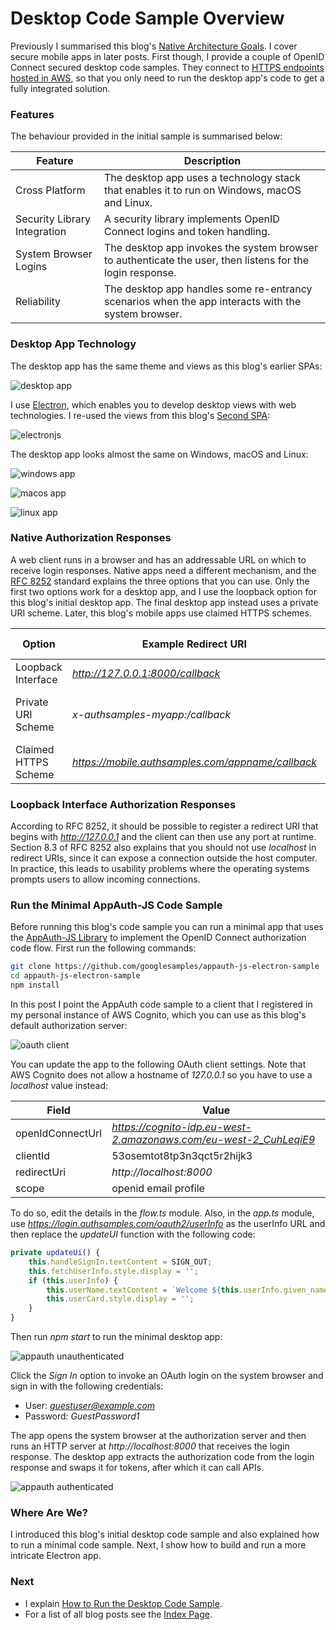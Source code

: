 # Desktop Code Sample Overview

Previously I summarised this blog's <a href='native-architecture-goals.mdx'>Native Architecture Goals</a>. I cover secure mobile apps in later posts. First though, I provide a couple of OpenID Connect secured desktop code samples. They connect to <a href='cloud-hosting.mdx'>HTTPS endpoints hosted in AWS</a>, so that you only need to run the desktop app's code to get a fully integrated solution.

### Features

The behaviour provided in the initial sample is summarised below:

| Feature | Description |
| ------- | ----------- |
| Cross Platform | The desktop app uses a technology stack that enables it to run on Windows, macOS and Linux. |
| Security Library Integration | A security library implements OpenID Connect logins and token handling. |
| System Browser Logins | The desktop app invokes the system browser to authenticate the user, then listens for the login response. |
| Reliability | The desktop app handles some re-entrancy scenarios when the app interacts with the system browser. |

### Desktop App Technology

The desktop app has the same theme and views as this blog's earlier SPAs:

![desktop app](../images/410/desktop-app.jpg?v=20240922)

I use [Electron](https://www.electronjs.org/), which enables you to develop desktop views with web technologies. I re-used the views from this blog's <a href='improved-spa-code-sample-overview.mdx'>Second SPA</a>:

![electronjs](../images/410/electronjs.jpg)

The desktop app looks almost the same on Windows, macOS and Linux:

![windows app](../images/410/windows-app.jpg?v=20240922)

![macos app](../images/410/macos-app.jpg?v=20240922)

![linux app](../images/410/linux-app.jpg?v=20240922)

### Native Authorization Responses

A web client runs in a browser and has an addressable URL on which to receive login responses. Native apps need a different mechanism, and the [RFC 8252](https://datatracker.ietf.org/doc/rfc8252) standard explains the three options that you can use. Only the first two options work for a desktop app, and I use the loopback option for this blog's initial desktop app. The final desktop app instead uses a private URI scheme. Later, this blog's mobile apps use claimed HTTPS schemes.

| Option | Example Redirect URI | Usable By |
| ------ | -------------------- | --------- |
| Loopback Interface | *http://127.0.0.1:8000/callback* | Desktop apps |
| Private URI Scheme | *x-authsamples-myapp:/callback* | Mobile or desktop apps |
| Claimed HTTPS Scheme | *https://mobile.authsamples.com/appname/callback* | Mobile apps |

### Loopback Interface Authorization Responses

According to RFC 8252, it should be possible to register a redirect URI that begins with *http://127.0.0.1* and the client can then use any port at runtime. Section 8.3 of RFC 8252 also explains that you should not use *localhost* in redirect URIs, since it can expose a connection outside the host computer. In practice, this leads to usability problems where the operating systems prompts users to allow incoming connections.

### Run the Minimal AppAuth-JS Code Sample

Before running this blog's code sample you can run a minimal app that uses the [AppAuth-JS Library](https://github.com/openid/AppAuth-JS) to implement the OpenID Connect authorization code flow. First run the following commands:

```bash
git clone https://github.com/googlesamples/appauth-js-electron-sample
cd appauth-js-electron-sample
npm install
```

In this post I point the AppAuth code sample to a client that I registered in my personal instance of AWS Cognito, which you can use as this blog's default authorization server:

![oauth client](../images/410/oauth-client.jpg)

You can update the app to the following OAuth client settings. Note that AWS Cognito does not allow a hostname of *127.0.0.1* so you have to use a *localhost* value instead:

| Field | Value |
| ---- | ----- |
| openIdConnectUrl | *https://cognito-idp.eu-west-2.amazonaws.com/eu-west-2_CuhLeqiE9* |
| clientId | 53osemtot8tp3n3qct5r2hijk3 |
| redirectUri | *http://localhost:8000* |
| scope | openid email profile |

To do so, edit the details in the *flow.ts* module. Also, in the *app.ts* module, use *https://login.authsamples.com/oauth2/userInfo* as the userInfo URL and then replace the *updateUI* function with the following code:

```typescript
private updateUi() {
    this.handleSignIn.textContent = SIGN_OUT;
    this.fetchUserInfo.style.display = '';
    if (this.userInfo) {
        this.userName.textContent = `Welcome ${this.userInfo.given_name} ${this.userInfo.family_name}`
        this.userCard.style.display = '';
    }
}
```  

Then run *npm start* to run the minimal desktop app:

![appauth unauthenticated](../images/410/appauth-unauthenticated.jpg)

Click the *Sign In* option to invoke an OAuth login on the system browser and sign in with the following credentials:

- User: *guestuser@example.com*
- Password: *GuestPassword1*

The app opens the system browser at the authorization server and then runs an HTTP server at *http://localhost:8000* that receives the login response. The desktop app extracts the authorization code from the login response and swaps it for tokens, after which it can call APIs.

![appauth authenticated](../images/410/appauth-authenticated.jpg?v=20250209)

### Where Are We?

I introduced this blog's initial desktop code sample and also explained how to run a minimal code sample. Next, I show how to build and run a more intricate Electron app.

### Next

- I explain <a href='desktop-app-how-to-run-the-code-sample.mdx'>How to Run the Desktop Code Sample</a>.
- For a list of all blog posts see the <a href='index.mdx'>Index Page</a>.
